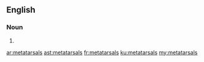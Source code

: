 ==English==

===Noun===
{{head|en|plural}}

# {{plural of|metatarsal|lang=en}}

[[ar:metatarsals]]
[[ast:metatarsals]]
[[fr:metatarsals]]
[[ku:metatarsals]]
[[my:metatarsals]]